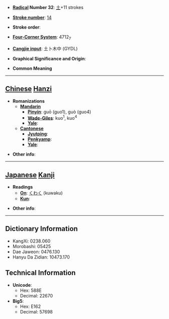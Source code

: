 * '''[[Wiktionary:Chinese radical index| Radical]] Number 32''': [[Wiktionary:Chinese radical index 土|土]]+11 strokes

* '''[[Wiktionary:Chinese total strokes index|Stroke number]]''': [[Wiktionary:Chinese total strokes index 14|14]]

* '''Stroke order''': 

* '''[[Wiktionary:Chinese four corner index|Four-Corner System]]''': 4712<sub>7</sub>

* '''[[Wiktionary:Chinese Cangjie index|Cangjie input]]''': 土卜木中 (GYDL)

* '''Graphical Significance and Origin''': 

* '''Common Meaning'''
{{substub}}
----

== [[Chinese]] [[Hanzi]] ==

* '''Romanizations'''
** '''[[Mandarin]]'''
*** '''[[Pinyin]]''': guō (guo1), guò (guo4)
*** '''[[Wade-Giles]]''': kuo<sup>1</sup>, kuo<sup>4</sup>
*** '''[[Yale]]''': 
** '''[[Cantonese]]'''
*** '''[[Jyutping]]''':
*** '''[[Penkyamp]]''': 
*** '''[[Yale]]''': 

* '''Other info''': 

----

== [[Japanese]] [[Kanji]] ==

* '''Readings'''
** '''[[On]]''': [[くわく]] (kuwaku)
** '''[[Kun]]''': 

* '''Other info''':  

----

== Dictionary Information ==

* KangXi: 0238.060
* Morobashi: 05425
* Dae Jaweon: 0476.130
* Hanyu Da Zidian: 10473.170

== Technical Information ==

* '''Unicode''':
** Hex: 588E
** Decimal: 22670
* '''Big5''':
** Hex: E162
** Decimal: 57698